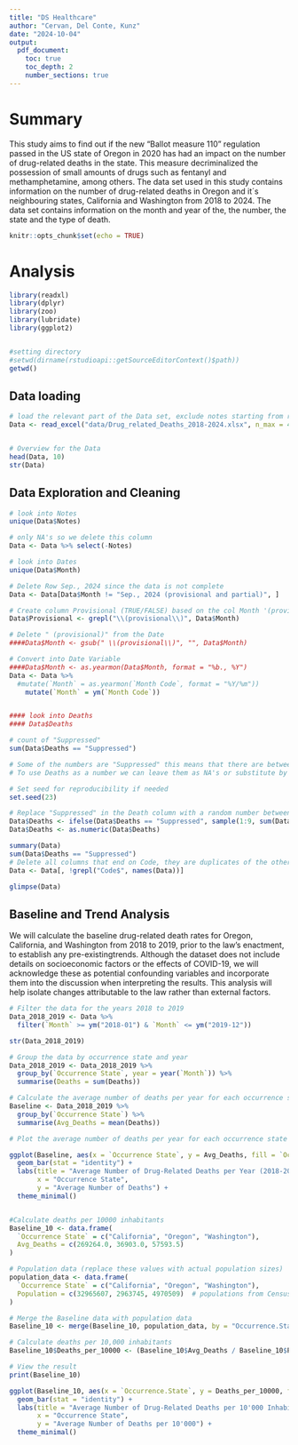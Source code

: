 ```yaml
---
title: "DS Healthcare"
author: "Cervan, Del Conte, Kunz"
date: "2024-10-04"
output:
  pdf_document:
    toc: true
    toc_depth: 2
    number_sections: true
---
```


# Summary

This study aims to find out if the new "Ballot measure 110" regulation passed in the US state of Oregon in 2020 has had an impact on the number of drug-related deaths in the state. This measure decriminalized the possession of small amounts of drugs such as fentanyl and methamphetamine, among others. The data set used in this study  contains information on the number of drug-related deaths in Oregon and it´s neighbouring states, California and Washington from 2018 to 2024. The data set contains information on the month and year of the, the number, the state and the type of death.

```r
knitr::opts_chunk$set(echo = TRUE)
```

# Analysis

```r
library(readxl)
library(dplyr)
library(zoo)
library(lubridate)
library(ggplot2)


#setting directory
#setwd(dirname(rstudioapi::getSourceEditorContext()$path))
getwd()
```

## Data loading

```r
# load the relevant part of the Data set, exclude notes starting from row 4374
Data <- read_excel("data/Drug_related_Deaths_2018-2024.xlsx", n_max = 4374)


# Overview for the Data
head(Data, 10)
str(Data)

```

## Data Exploration and Cleaning

```r

# look into Notes
unique(Data$Notes)

# only NA's so we delete this column
Data <- Data %>% select(-Notes)

# look into Dates
unique(Data$Month)

# Delete Row Sep., 2024 since the data is not complete
Data <- Data[Data$Month != "Sep., 2024 (provisional and partial)", ]

# Create column Provisional (TRUE/FALSE) based on the col Month '(provisional)'
Data$Provisional <- grepl("\\(provisional\\)", Data$Month)

# Delete " (provisional)" from the Date
####Data$Month <- gsub(" \\(provisional\\)", "", Data$Month)

# Convert into Date Variable
####Data$Month <- as.yearmon(Data$Month, format = "%b., %Y")
Data <- Data %>%
  #mutate(`Month` = as.yearmon(`Month Code`, format = "%Y/%m"))
    mutate(`Month` = ym(`Month Code`))


#### look into Deaths
#### Data$Deaths

# count of "Suppressed"
sum(Data$Deaths == "Suppressed")

# Some of the numbers are "Suppressed" this means that there are between 1 and 9 cases
# To use Deaths as a number we can leave them as NA's or substitute by a random number between 1 and 9

# Set seed for reproducibility if needed
set.seed(23)  

# Replace "Suppressed" in the Death column with a random number between 1 and 9
Data$Deaths <- ifelse(Data$Deaths == "Suppressed", sample(1:9, sum(Data$Deaths == "Suppressed"), replace = TRUE), Data$Deaths)
Data$Deaths <- as.numeric(Data$Deaths)

summary(Data)
sum(Data$Deaths == "Suppressed")
# Delete all columns that end on Code, they are duplicates of the other columns
Data <- Data[, !grepl("Code$", names(Data))]

glimpse(Data)
```

## Baseline and Trend Analysis
We will calculate the baseline drug-related death rates for Oregon, California, and Washington from 2018 to 2019, prior to the law’s enactment, to establish any pre-existingtrends. 
Although the dataset does not include details on socioeconomic factors or the effects of COVID-19, we will acknowledge these as potential confounding variables and incorporate them into the discussion when interpreting the results. This analysis will help isolate changes attributable to the law rather than external factors.

```r
# Filter the data for the years 2018 to 2019 
Data_2018_2019 <- Data %>%
  filter(`Month` >= ym("2018-01") & `Month` <= ym("2019-12"))

str(Data_2018_2019)

# Group the data by occurrence state and year
Data_2018_2019 <- Data_2018_2019 %>%
  group_by(`Occurrence State`, year = year(`Month`)) %>%
  summarise(Deaths = sum(Deaths))

# Calculate the average number of deaths per year for each occurrence state
Baseline <- Data_2018_2019 %>%
  group_by(`Occurrence State`) %>%
  summarise(Avg_Deaths = mean(Deaths))

# Plot the average number of deaths per year for each occurrence state

ggplot(Baseline, aes(x = `Occurrence State`, y = Avg_Deaths, fill = `Occurrence State`)) +
  geom_bar(stat = "identity") +
  labs(title = "Average Number of Drug-Related Deaths per Year (2018-2019)",
       x = "Occurrence State",
       y = "Average Number of Deaths") +
  theme_minimal()


#Calculate deaths per 10000 inhabitants
Baseline_10 <- data.frame(
  `Occurrence State` = c("California", "Oregon", "Washington"),
  Avg_Deaths = c(269264.0, 36903.0, 57593.5)
)

# Population data (replace these values with actual population sizes)
population_data <- data.frame(
  `Occurrence State` = c("California", "Oregon", "Washington"),
  Population = c(32965607, 2963745, 4970509)  # populations from Census Bureau 2019
)

# Merge the Baseline data with population data
Baseline_10 <- merge(Baseline_10, population_data, by = "Occurrence.State")

# Calculate deaths per 10,000 inhabitants
Baseline_10$Deaths_per_10000 <- (Baseline_10$Avg_Deaths / Baseline_10$Population) * 10000

# View the result
print(Baseline_10)

ggplot(Baseline_10, aes(x = `Occurrence.State`, y = Deaths_per_10000, fill = `Occurrence.State`)) +
  geom_bar(stat = "identity") +
  labs(title = "Average Number of Drug-Related Deaths per 10'000 Inhabitants",
       x = "Occurrence State",
       y = "Average Number of Deaths per 10'000") +
  theme_minimal()


```

```r



```